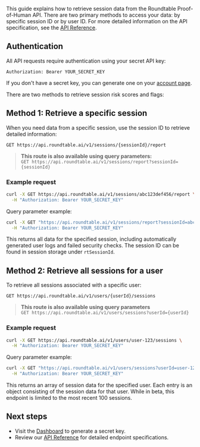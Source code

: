 This guide explains how to retrieve session data from the Roundtable Proof-of-Human API. There are two primary methods to access your data: by specific session ID or by user ID. For more detailed information on the API specification, see the [API Reference](api-reference).

## Authentication

All API requests require authentication using your secret API key:

```
Authorization: Bearer YOUR_SECRET_KEY
```

If you don't have a secret key, you can generate one on your [account page](https://accounts.roundtable.ai/account).

There are two methods to retrieve session risk scores and flags:

## Method 1: Retrieve a specific session

When you need data from a specific session, use the session ID to retrieve detailed information:

```
GET https://api.roundtable.ai/v1/sessions/{sessionId}/report
```

> **This route is also available using query parameters:**  
> `GET https://api.roundtable.ai/v1/sessions/report?sessionId={sessionId}`

### Example request

```bash
curl -X GET https://api.roundtable.ai/v1/sessions/abc123def456/report \
  -H "Authorization: Bearer YOUR_SECRET_KEY"
```

Query parameter example:

```bash
curl -X GET "https://api.roundtable.ai/v1/sessions/report?sessionId=abc123def456" \
  -H "Authorization: Bearer YOUR_SECRET_KEY"
```

This returns all data for the specified session, including automatically generated user logs and failed security checks. The session ID can be found in session storage under `rtSessionId`. 

## Method 2: Retrieve all sessions for a user

To retrieve all sessions associated with a specific user:

```
GET https://api.roundtable.ai/v1/users/{userId}/sessions
```

> **This route is also available using query parameters**  
> `GET https://api.roundtable.ai/v1/users/sessions?userId={userId}`

### Example request

```bash
curl -X GET https://api.roundtable.ai/v1/users/user-123/sessions \
  -H "Authorization: Bearer YOUR_SECRET_KEY"
```

Query parameter example:

```bash
curl -X GET "https://api.roundtable.ai/v1/users/sessions?userId=user-123" \
  -H "Authorization: Bearer YOUR_SECRET_KEY"
```

This returns an array of session data for the specified user. Each entry is an object consisting of the session data for that user. While in beta, this endpoint is limited to the most recent 100 sessions.

## Next steps

- Visit the [Dashboard](https://accounts.roundtable.ai/account) to generate a secret key.
- Review our [API Reference](api-reference) for detailed endpoint specifications.
